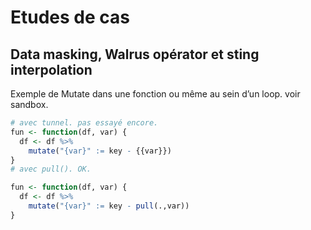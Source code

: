 # Etudes de cas

## Data masking, Walrus opérator et sting interpolation

Exemple de Mutate dans une fonction ou même au sein d'un loop. voir sandbox.

```r
# avec tunnel. pas essayé encore.
fun <- function(df, var) {
  df <- df %>% 
    mutate("{var}" := key - {{var}})
}
# avec pull(). OK.

fun <- function(df, var) {
  df <- df %>% 
    mutate("{var}" := key - pull(.,var))
}


```

